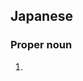 ==Japanese==
{{ja-kanjitab|さと|こ|yomi=k}}

===Proper noun===
{{ja-pos|さとこ|proper}}

# {{given name|female|lang=ja|sort=さとこ}}